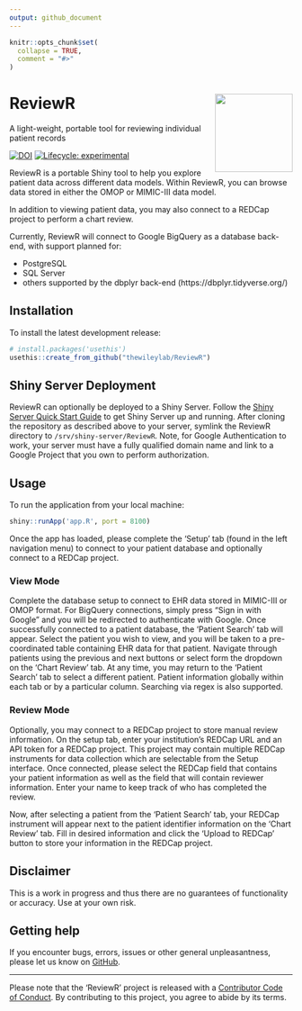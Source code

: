 ```yaml
---
output: github_document
---
```


<!-- README.md is generated from README.Rmd. Please edit that file -->

```r
knitr::opts_chunk$set(
  collapse = TRUE,
  comment = "#>"
)
```

# ReviewR <img src='man/figures/logo.png' align="right" height="138.5" />
A light-weight, portable tool for reviewing individual patient records

<!-- badges: start -->
[![DOI](https://zenodo.org/badge/DOI/10.5281/zenodo.1488535.svg)](https://doi.org/10.5281/zenodo.1488535)
[![Lifecycle: experimental](https://img.shields.io/badge/lifecycle-experimental-orange.svg)](https://www.tidyverse.org/lifecycle/#experimental)
<!-- badges: end -->

ReviewR is a portable Shiny tool to help you explore patient data across different data models. Within ReviewR, you can browse data stored in either the OMOP or MIMIC-III data model.

In addition to viewing patient data, you may also connect to a REDCap project to perform a chart review.

Currently, ReviewR will connect to Google BigQuery as a database back-end, with support planned for:

  * PostgreSQL
  * SQL Server
  * others supported by the dbplyr back-end (https://dbplyr.tidyverse.org/)

## Installation

To install the latest development release:
```r
# install.packages('usethis')
usethis::create_from_github("thewileylab/ReviewR")
```

## Shiny Server Deployment
ReviewR can optionally be deployed to a Shiny Server. Follow the [Shiny Server Quick Start Guide](https://support.rstudio.com/hc/en-us/articles/360011458854-Shiny-Server-Quick-Start-Installation-and-Configuration) to get Shiny Server up and running. After cloning the repository as described above to your server, symlink the ReviewR directory to `/srv/shiny-server/ReviewR`. Note, for Google Authentication to work, your server must have a fully qualified domain name and link to a Google Project that you own to perform authorization. 

## Usage
To run the application from your local machine:
```r
shiny::runApp('app.R', port = 8100)
```

Once the app has loaded, please complete the 'Setup' tab (found in the left navigation menu) to connect to your patient database and optionally connect to a REDCap project.

### View Mode

Complete the database setup to connect to EHR data stored in MIMIC-III or OMOP format. For BigQuery connections, simply press "Sign in with Google" and you will be redirected to authenticate with Google. Once successfully connected to a patient database, the 'Patient Search' tab will appear. Select the patient you wish to view, and you will be taken to a pre-coordinated table containing EHR data for that patient. Navigate through patients using the previous and next buttons or select form the dropdown on the 'Chart Review' tab. At any time, you may return to the 'Patient Search' tab to select a different patient. Patient information globally within each tab or by a particular column. Searching via regex is also supported.

### Review Mode

Optionally, you may connect to a REDCap project to store manual review information. On the setup tab, enter your institution's REDCap URL and an API token for a REDCap project. This project may contain multiple REDCap instruments for data collection which are selectable from the Setup interface. Once connected, please select the REDCap field that contains your patient information as well as the field that will contain reviewer information. Enter your name to keep track of who has completed the review.

Now, after selecting a patient from the 'Patient Search' tab, your REDCap instrument will appear next to the patient identifier information on the 'Chart Review' tab. Fill in desired information and click the 'Upload to REDCap' button to store your information in the REDCap project. 

## Disclaimer
This is a work in progress and thus there are no guarantees of functionality or accuracy. Use at your own risk.

## Getting help

If you encounter bugs, errors, issues or other general unpleasantness, please let us know on [GitHub](https://github.com/thewileylab/ReviewR/issues).

---
Please note that the 'ReviewR' project is released with a [Contributor Code of Conduct](CODE_OF_CONDUCT.md). By contributing to this project, you agree to abide by its terms.

